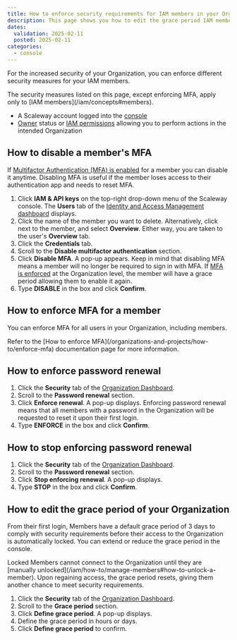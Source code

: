 ```yaml
---
title: How to enforce security requirements for IAM members in your Organization
description: This page shows you how to edit the grace period IAM members have to comply with security requirements and enforce password renewal.
dates:
  validation: 2025-02-11
  posted: 2025-02-11
categories:
  - console
---
```



For the increased security of your Organization, you can enforce different security measures for your IAM members.

<Message type="important">
  The security measures listed on this page, except enforcing MFA, apply only to [IAM members](/iam/concepts#members).
</Message>

<Requirements />

- A Scaleway account logged into the [console](https://console.scaleway.com)
- [Owner](/iam/concepts/#owner) status or [IAM permissions](/iam/concepts/#permission) allowing you to perform actions in the intended Organization

## How to disable a member's MFA

If [Multifactor Authentication (MFA) is enabled](/account/how-to/use-2fa) for a member you can disable it anytime. Disabling MFA is useful if the member loses access to their authentication app and needs to reset MFA.

1. Click **IAM & API keys** on the top-right drop-down menu of the Scaleway console. The **Users** tab of the [Identity and Access Management dashboard](https://console.scaleway.com/iam/users) displays.
2. Click the name of the member you want to delete. Alternatively, click <Icon name="more" /> next to the member, and select **Overview**. Either way, you are taken to the user's **Overview** tab.
3. Click the **Credentials** tab.
4. Scroll to the **Disable multifactor authentication** section.
5. Click **Disable MFA**. A pop-up appears.
    <Message type="important">
      Keep in mind that disabling MFA means a member will no longer be required to sign in with MFA. If [MFA is enforced](/organizations-and-projects/how-to/enforce-mfa) at the Organization level, the member will have a grace period allowing them to enable it again.
    </Message>
6. Type **DISABLE** in the box and click **Confirm**.

## How to enforce MFA for a member

You can enforce MFA for all users in your Organization, including members.

<Message type="tip">
  Refer to the [How to enforce MFA](/organizations-and-projects/how-to/enforce-mfa) documentation page for more information.
</Message>


## How to enforce password renewal

1. Click the **Security** tab of the [Organization Dashboard](https://console.scaleway.com/organization).
2. Scroll to the **Password renewal** section.
3. Click **Enforce renewal**. A pop-up displays.
    <Message type="important">
      Enforcing password renewal means that all members with a password in the Organization will be requested to reset it upon their first login.
    </Message>
4. Type **ENFORCE** in the box and click **Confirm**.

## How to stop enforcing password renewal

1. Click the **Security** tab of the [Organization Dashboard](https://console.scaleway.com/organization).
2. Scroll to the **Password renewal** section.
3. Click **Stop enforcing renewal**. A pop-up displays.
4. Type **STOP** in the box and click **Confirm**.

## How to edit the grace period of your Organization

From their first login, Members have a default grace period of 3 days to comply with security requirements before their access to the Organization is automatically locked. You can extend or reduce the grace period in the console.

<Message type="important">
  Locked Members cannot connect to the Organization until they are [manually unlocked](/iam/how-to/manage-members#how-to-unlock-a-member). Upon regaining access, the grace period resets, giving them another chance to meet security requirements.
</Message>

1. Click the **Security** tab of the [Organization Dashboard](https://console.scaleway.com/organization).
2. Scroll to the **Grace period** section.
3. Click **Define grace period**. A pop-up displays.
4. Define the grace period in hours or days.
5. Click **Define grace period** to confirm.



